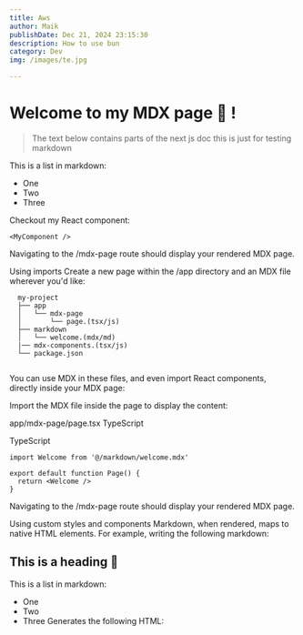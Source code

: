 ```yaml
---
title: Aws
author: Maik
publishDate: Dec 21, 2024 23:15:30
description: How to use bun
category: Dev
img: /images/te.jpg

---
```




  
# Welcome to my MDX page 🌱 !
 
> The text below contains parts of the next js doc this is just for testing markdown
 
This is a list in markdown:
 
- One
- Two
- Three
 
Checkout my React component:
 ```
<MyComponent />

```
Navigating to the /mdx-page route should display your rendered MDX page.

Using imports
Create a new page within the /app directory and an MDX file wherever you'd like:

```
  my-project
  ├── app
  │   └── mdx-page
  │       └── page.(tsx/js)
  ├── markdown
  │   └── welcome.(mdx/md)
  |── mdx-components.(tsx/js)
  └── package.json
  
  ```
You can use MDX in these files, and even import React components, directly inside your MDX page:

Import the MDX file inside the page to display the content:

app/mdx-page/page.tsx
TypeScript

TypeScript
```
import Welcome from '@/markdown/welcome.mdx'
 
export default function Page() {
  return <Welcome />
}
```
Navigating to the /mdx-page route should display your rendered MDX page.

Using custom styles and components
Markdown, when rendered, maps to native HTML elements. For example, writing the following markdown:


## This is a heading 🌱
This is a list in markdown:
 
- One
- Two
- Three
Generates the following HTML:



 
 